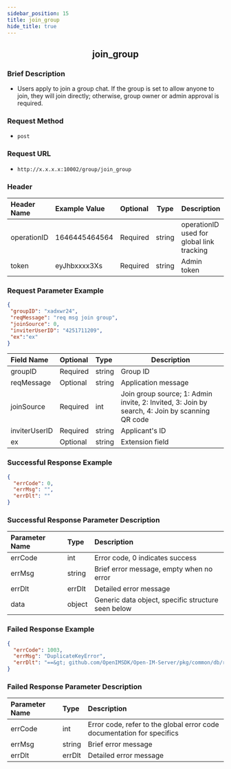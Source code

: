 ```yaml
---
sidebar_position: 15
title: join_group
hide_title: true
---
```


<center>

## join_group

</center>

### Brief Description
- Users apply to join a group chat. If the group is set to allow anyone to join, they will join directly; otherwise, group owner or admin approval is required.
### Request Method
- `post` 
### Request URL
- `http://x.x.x.x:10002/group/join_group` 

### Header
| Header Name | Example Value | Optional | Type | Description |
|:----    |:-------    |:--- |---|------      |
|operationID|1646445464564|Required|string|operationID used for global link tracking|
|token|eyJhbxxxx3Xs|Required|string|Admin token|

### Request Parameter Example

```json
{
 "groupID": "xadxwr24",
 "reqMessage": "req msg join group",
 "joinSource": 0,
 "inviterUserID": "4251711209",
 "ex":"ex"
}
```
| Field Name | Optional | Type | Description |
|:----    |:-------    |:--- |---|
|groupID|Required|string|Group ID|
|reqMessage|Optional|string|Application message|
|joinSource|Required|int|Join group source; 1: Admin invite, 2: Invited, 3: Join by search, 4: Join by scanning QR code|
|inviterUserID|Required|string|Applicant's ID|
|ex|Optional|string|Extension field|

### Successful Response Example

```json
{
  "errCode": 0,
  "errMsg": "",
  "errDlt": ""
}
```
### Successful Response Parameter Description

| Parameter Name | Type | Description |
|:----    |:-------    |:--- |
|errCode|int|Error code, 0 indicates success|
|errMsg|string|Brief error message, empty when no error|
|errDlt|errDlt|Detailed error message|
|data|object|Generic data object, specific structure seen below|

### Failed Response Example

```json
{
  "errCode": 1003,
  "errMsg": "DuplicateKeyError",
  "errDlt": "==&gt; github.com/OpenIMSDK/Open-IM-Server/pkg/common/db/relation.(*GroupRequestGorm).Create()@27: Create: Error 1062: Duplicate entry 'openIMAdmin-xadxwr24' for key 'PRIMARY'"
}
```
### Failed Response Parameter Description

| Parameter Name | Type | Description |
|:----    |:-------    |:--- |
|errCode|int|Error code, refer to the global error code documentation for specifics|
|errMsg|string|Brief error message|
|errDlt|errDlt|Detailed error message|